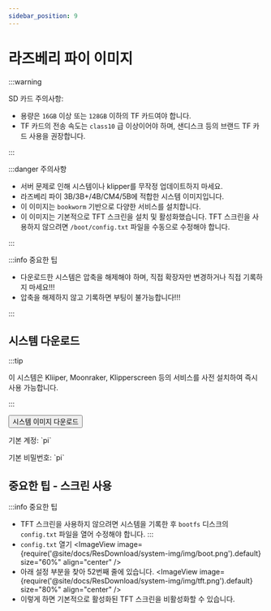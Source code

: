 ```yaml
---
sidebar_position: 9
---
```







# 라즈베리 파이 이미지


  :::warning

  SD 카드 주의사항:

  * 용량은 `16GB` 이상 또는 `128GB` 이하의 TF 카드여야 합니다.
  * TF 카드의 전송 속도는 `class10` 급 이상이어야 하며, 샌디스크 등의 브랜드 TF 카드 사용을 권장합니다.

  :::

  :::danger 주의사항

  * 서버 문제로 인해 시스템이나 klipper를 무작정 업데이트하지 마세요.
  * 라즈베리 파이 3B/3B+/4B/CM4/5B에 적합한 시스템 이미지입니다.
  * 이 이미지는 `bookworm` 기반으로 다양한 서비스를 설치합니다.
  * 이 이미지는 기본적으로 TFT 스크린을 설치 및 활성화했습니다. TFT 스크린을 사용하지 않으려면 `/boot/config.txt` 파일을 수동으로 수정해야 합니다.

  :::

  :::info 중요한 팁

  * 다운로드한 시스템은 압축을 해제해야 하며, 직접 확장자만 변경하거나 직접 기록하지 마세요!!!
  * 압축을 해제하지 않고 기록하면 부팅이 불가능합니다!!!

  :::


## 시스템 다운로드

  <Tabs>
    <TabItem value="flyos" label="라즈베리 파이 이미지" default>

  :::tip

  이 시스템은 Kliiper, Moonraker, Klipperscreen 등의 서비스를 사전 설치하여 즉시 사용 가능합니다.

  :::

  <Button variant="contained" disableElevation href="https://cdn.mellow.klipper.cn/IMG/Beta/RPI-TFT-IMG-new.img.xz">시스템 이미지 다운로드</Button>

  <Tabs>
  <TabItem value="fly" label="일반 사용자" default>
  <p>기본 계정: `pi`</p>
  <p>기본 비밀번호: `pi`</p>
    </TabItem>
  </Tabs>
    </TabItem>
  </Tabs>

## 중요한 팁 - 스크린 사용
  :::info 중요한 팁
  * TFT 스크린을 사용하지 않으려면 시스템을 기록한 후 `bootfs` 디스크의 `config.txt` 파일을 열어 수정해야 합니다.
  :::
  * `config.txt` 열기
    <ImageView image={require('@site/docs/ResDownload/system-img/img/boot.png').default} size="60%" align="center" />
  * 아래 설정 부분을 찾아 52번째 줄에 있습니다.
    <ImageView image={require('@site/docs/ResDownload/system-img/img/tft.png').default} size="80%" align="center" />
  * 이렇게 하면 기본적으로 활성화된 TFT 스크린을 비활성화할 수 있습니다.